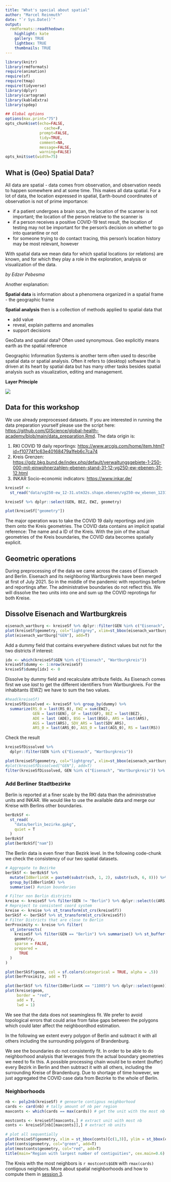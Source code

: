 ```yaml
---
title: "What's special about spatial"
author: "Marcel Reinmuth"
date: "`r Sys.Date()`"
output:
  rmdformats::readthedown:
    highlight: kate
    gallery: TRUE
    lightbox: TRUE
    thumbnails: TRUE
---
```

```r
library(knitr)
library(rmdformats)
require(animation)
require(sf)
require(tmap)
require(tidyverse)
library(dplyr)
library(cartogram)
library(kableExtra)
library(spdep)

## Global options
options(max.print="75")
opts_chunk$set(echo=FALSE,
	             cache=F,
               prompt=FALSE,
               tidy=TRUE,
               comment=NA,
               message=FALSE,
               warning=FALSE)
opts_knit$set(width=75)
```
## What is (Geo) Spatial Data?

All data are spatial - data comes from observation, and observation needs to happen somewhere and at some time. This makes all data spatial. For a lot of data, the location expressed in spatial, Earth-bound coordinates of observation is not of prime importance:

  * if a patient undergoes a brain scan, the location of the scanner is not important; the location of the person relative to the scanner is
  *  if a person receives a positive COVID-19 test result, the location of testing may not be important for the person’s decision on whether to go into quarantine or not
  * for someone trying to do contact tracing, this person’s location history may be most relevant, however

With spatial data we mean data for which spatial locations (or relations) are known, and for which they play a role in the exploration, analysis or visualization of the data.

_by Edzer Pebesma_

Another explanation:

**Spatial data** is information about a phenomena organized in a spatial frame - the geographic frame

**Spatial analysis** then is a collection of methods applied to spatial data that

* add value
* reveal, explain patterns and anomalies
* support decisions

GeoData and spatial data? Often used synonymous. Geo explicitly means earth as the spatial reference

Geographic Information Systems is another term often used to describe spatial data or spatial analysis.
Often it refers to (desktop) software that is driven at its heart by spatial data but has many other tasks besides spatial analysis such as visualization, editing and management.

**Layer Principle**


![](https://heibox.uni-heidelberg.de/f/6311075c02424d50bc7d/?dl=1)

## Data for this workshop

We use already preprocessed datasets. If you are interested in running the data preparation yourself please use the script here: [https://github.com/GIScience/global-health-academy/blob/main/data_preparation.Rmd](https://github.com/GIScience/global-health-academy/blob/main/data_preparation.Rmd). 
The data origin is:

1. RKI COVID 19 daily reportings: [https://www.arcgis.com/home/item.html?id=f10774f1c63e40168479a1feb6c7ca74](https://www.arcgis.com/home/item.html?id=f10774f1c63e40168479a1feb6c7ca74)
2. Kreis Grenzen: [https://gdz.bkg.bund.de/index.php/default/verwaltungsgebiete-1-250-000-mit-einwohnerzahlen-ebenen-stand-31-12-vg250-ew-ebenen-31-12.html](https://gdz.bkg.bund.de/index.php/default/verwaltungsgebiete-1-250-000-mit-einwohnerzahlen-ebenen-stand-31-12-vg250-ew-ebenen-31-12.html)
3. INKAR Socio-economic indicators: [https://www.inkar.de/](https://www.inkar.de/)



```r
kreiseSf <-
  st_read("data/vg250-ew_12-31.utm32s.shape.ebenen/vg250-ew_ebenen_1231/VG250_KRS.shp", quiet=T)

kreiseSf %>% dplyr::select(GEN, BEZ, EWZ, geometry)

plot(kreiseSf["geometry"])
```

The major operation was to take the COVID 19 daily reportings and join them onto the Kreis geometries. 
The COVID data contains an implicit spatial reference: The name and a ID of the Kreis. With the join of the actual geometries of the Kreis boundaries, the COVID data becomes spatially explicit.

## Geometric operations

During preprocessing of the data we came across the cases of Eisenach and Berlin. Eisenach and its neighboring Wartburgkreis have been merged at first of July 2021. So in the middle of the pandemic with reportings before and reportings after. The administrative boundaries do not reflect this. We will dissolve the two units into one and sum up the COVID reprotings for both Kreise.

## Dissolve Eisenach and Wartburgkreis

```r
eisenach_wartburg <- kreiseSf %>% dplyr::filter(GEN %in% c("Eisenach", "Wartburgkreis"))
plot(kreiseSf$geometry, col="lightgrey", xlim=st_bbox(eisenach_wartburg)[c(1,3)], ylim=st_bbox(eisenach_wartburg)[c(2,4)])
plot(eisenach_wartburg["GEN"], add=T)
```

Add a dummy field that contains everywhere distinct values but not for the two districts if interest:

```r
idx <- which(kreiseSf$GEN %in% c("Eisenach", "Wartburgkreis"))
kreiseSf$dummy <- 1:nrow(kreiseSf)
kreiseSf$dummy[idx] <- 0
```

Dissolve by dummy field and recalculate attribute fields. As Eisenach comes first we use *last* to get the different identifiers from Wartburgkreis. For the inhabitants (EWZ) we have to sum the two values.

```r
#head(kreiseSf)
kreiseSfDissolved <- kreiseSf %>% group_by(dummy) %>% 
  summarize(RS_0 = last(RS_0), EWZ = sum(EWZ), 
            GEN = last(GEN), GF = last(GF), BEZ = last(BEZ),
            ADE = last (ADE), BSG = last(BSG), ARS = last(ARS),
            AGS = last(ARS), SDV_ARS = last(SDV_ARS),
            ARS_0 = last(ARS_0), AGS_0 = last(AGS_0), RS = last(RS))
```

Check the result

```r
kreiseSfDissolved %>% 
  dplyr::filter(GEN %in% c("Eisenach", "Wartburgkreis"))

plot(kreiseSf$geometry, col="lightgrey", xlim=st_bbox(eisenach_wartburg)[c(1,3)], ylim=st_bbox(eisenach_wartburg)[c(2,4)])
#plot(kreiseSfDissolved["GEN"], add=T)
filter(kreiseSfDissolved, GEN %in% c("Eisenach", "Wartburgkreis")) %>% dplyr::select(GEN) %>% plot(add=T)

```

### Add Berliner Stadtbezirke

Berlin is reported at a finer scale by the RKI data than the administrative units and INKAR. We would like to use the available data and merge our Kreise with Berlins other boundaries.

```r
berBzkSf <-
  st_read(
    "data/berlin_bezirke.gpkg",
    quiet = T
  )
berBzkSf
plot(berBzkSf["nam"])
```


The Berlin data is even finer than Bezirk level. In the following code-chunk we check the consistency of our two spatial datasets.


```r
# Aggregate to Bezirke
berSkSf <- berBzkSf %>%
  mutate(IdBerlinSK = paste0(substr(sch, 1, 2), substr(sch, 6, 8))) %>%
  group_by(IdBerlinSK) %>%
  summarise() #union boundaries

# Filter non Berlin districts
kreise <- kreiseSf %>% filter(GEN != "Berlin") %>% dplyr::select(c(ARS, EWZ))
# Reproject to consistent coord system
kreise <- kreise %>% st_transform(st_crs(kreiseSf))
berSkSf <- berSkSf %>% st_transform(st_crs(kreiseSf))
# Filter Districts that are close to Berlin
berProximity <- kreise %>% filter(
  st_intersects(
    kreiseSf %>% filter(GEN == "Berlin") %>% summarise() %>% st_buffer(500),
    geometry,
    sparse = FALSE,
    prepared =
      TRUE
  )
)

plot(berSkSf$geom, col = sf.colors(categorical = TRUE, alpha = .5))
plot(berProximity, add = T)

plot(berSkSf %>% filter(IdBerlinSK == "11005") %>% dplyr::select(geom))
plot(kreise$geom,
     border = "red",
     add = T,
     lwd = 1)
```

We see that the data does not seamingless fit. We prefer to avoid topological errors that could arise from false gaps between the polygons which could later affect the neighboordhod estimation. 

In the following we extent every polygon of Berlin and subtract it with all others including the surrounding polygons of Brandenburg.

We see the boundaries do not consistently fit. In order to be able to do neighborhood analysis that leverages from the actual boundary geometries we need to fix this. A possible processing chain would be to extent (buffer) every Bezirk in Berlin and then subtract it with all others, including the surrounding Kreise of Brandenburg. Due to shortage of time however, we just aggregated the COVID case data from Bezirke to the whole of Berlin.

### Neighborhoods

```r

nb <- poly2nb(kreiseSf) # genearte contigous neighborhood
cards <- card(nb) # tally amount of nb per region
maxconts <- which(cards == max(cards)) # get the unit with the most nb

mostconts <- kreiseSf[maxconts,] # extract unit with most nb
conts <- kreiseSf[nb[[maxconts]],] # extract nb units

# plot all sequentially
plot(kreiseSf$geometry, xlim = st_bbox(conts)[c(1,3)], ylim = st_bbox(conts)[c(2,4)])
plot(conts$geometry, col="green", add=T)
plot(mostconts$geometry, col="red", add=T)
title(main="Region with largest number of contiguities", cex.main=0.6)
```


The Kreis with the most neighbors is `r mostconts$GEN` with `rmax(cards)` contigous neighbors. More about spatial neighborhoods and how to compute them in [session 3](https://giscience.github.io/global-health-academy/03neighborsAndAutocorrelation.html). 



